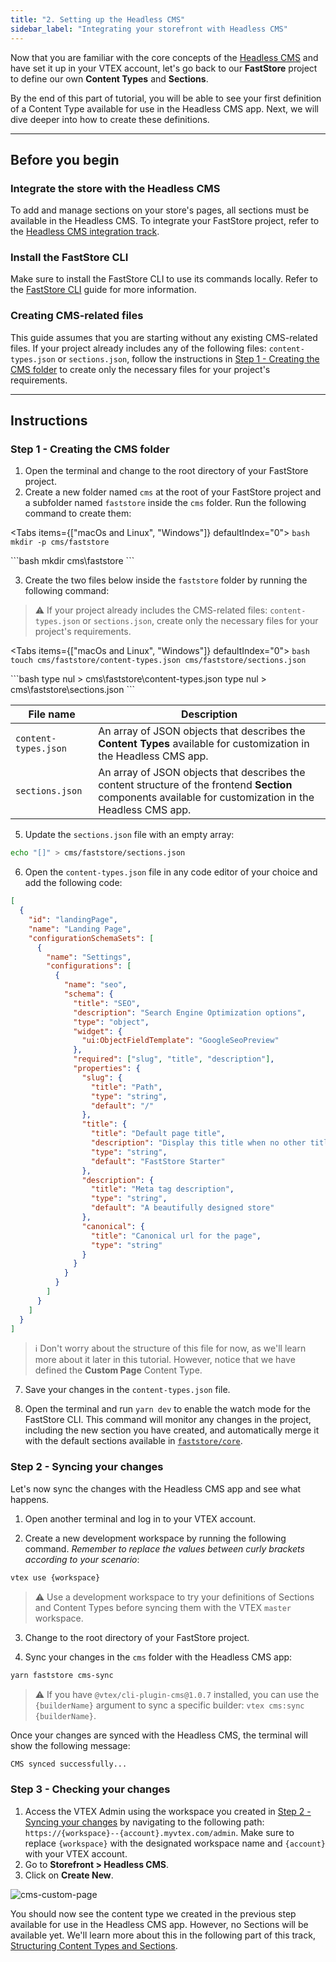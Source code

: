 ```yaml
---
title: "2. Setting up the Headless CMS"
sidebar_label: "Integrating your storefront with Headless CMS"
---
```


Now that you are familiar with the core concepts of the [Headless CMS](https://developers.vtex.com/docs/guides/faststore/headless-cms-overview) and have set it up in your VTEX account, let's go back to our **FastStore** project to define our own **Content Types** and **Sections**.

By the end of this part of tutorial, you will be able to see your first definition of a Content Type available for use in the Headless CMS app. Next, we will dive deeper into how to create these definitions.

---

## Before you begin

<Steps>

### Integrate the store with the Headless CMS

To add and manage sections on your store's pages, all sections must be available in the Headless CMS. To integrate your FastStore project, refer to the [Headless CMS integration track](https://developers.vtex.com/docs/guides/faststore/headless-cms-overview).

### Install the FastStore CLI

Make sure to install the FastStore CLI to use its commands locally. Refer to the [FastStore CLI](https://developers.vtex.com/docs/guides/faststore/getting-started-3-faststore-cli) guide for more information.

### Creating CMS-related files

This guide assumes that you are starting without any existing CMS-related files.
If your project already includes any of the following files: `content-types.json` or `sections.json`, follow the instructions in [Step 1 - Creating the CMS folder](https://developers.vtex.com/docs/guides/faststore/headless-cms-2-setting-up-the-headless-cms#step-1-creating-the-cms-folder) to create only the necessary files for your project's requirements.

</Steps>

---

## Instructions

### Step 1 - Creating the CMS folder

1. Open the terminal and change to the root directory of your FastStore project.
2. Create a new folder named `cms` at the root of your FastStore project and a subfolder named `faststore` inside the `cms` folder. Run the following command to create them:

<Tabs items={["macOs and Linux", "Windows"]} defaultIndex="0">
  <Tab>
    ```bash 
    mkdir -p cms/faststore 
    ```
  </Tab>

  <Tab>
    ```bash 
    mkdir cms\faststore 
    ```
  </Tab>
</Tabs>

3. Create the two files below inside the `faststore` folder by running the following command:

> ⚠️ If your project already includes the CMS-related files: `content-types.json` or `sections.json`, create only the necessary files for your project's requirements.

<Tabs items={["macOs and Linux", "Windows"]} defaultIndex="0">
  <Tab>
    ```bash 
    touch cms/faststore/content-types.json cms/faststore/sections.json
    ```
  </Tab>

  <Tab>
    ```bash 
    type nul > cms\faststore\content-types.json 
    type nul > cms\faststore\sections.json 
    ```
  </Tab>
</Tabs>

| File name            | Description                                                                                                                                               |
| -------------------- | --------------------------------------------------------------------------------------------------------------------------------------------------------- |
| `content-types.json` | An array of JSON objects that describes the **Content Types** available for customization in the Headless CMS app.                                        |
| `sections.json`      | An array of JSON objects that describes the content structure of the frontend **Section** components available for customization in the Headless CMS app. |

5. Update the `sections.json` file with an empty array:

  ```bash
  echo "[]" > cms/faststore/sections.json
  ```

6. Open the `content-types.json` file in any code editor of your choice and add the following code:

  ```json cms/faststore/content-types.json
  [
    {
      "id": "landingPage",
      "name": "Landing Page",
      "configurationSchemaSets": [
        {
          "name": "Settings",
          "configurations": [
            {
              "name": "seo",
              "schema": {
                "title": "SEO",
                "description": "Search Engine Optimization options",
                "type": "object",
                "widget": {
                  "ui:ObjectFieldTemplate": "GoogleSeoPreview"
                },
                "required": ["slug", "title", "description"],
                "properties": {
                  "slug": {
                    "title": "Path",
                    "type": "string",
                    "default": "/"
                  },
                  "title": {
                    "title": "Default page title",
                    "description": "Display this title when no other title is available",
                    "type": "string",
                    "default": "FastStore Starter"
                  },
                  "description": {
                    "title": "Meta tag description",
                    "type": "string",
                    "default": "A beautifully designed store"
                  },
                  "canonical": {
                    "title": "Canonical url for the page",
                    "type": "string"
                  }
                }
              }
            }
          ]
        }
      ]
    }
  ]
  ```

> ℹ️ Don't worry about the structure of this file for now, as we'll learn more about it later in this tutorial.
> However, notice that we have defined the **Custom Page** Content Type.

7. Save your changes in the `content-types.json` file.

8. Open the terminal and run `yarn dev` to enable the watch mode for the FastStore CLI.
   This command will monitor any changes in the project, including the new section you have created, and automatically merge it with the default sections available in [`faststore/core`](https://developers.vtex.com/docs/guides/faststore/project-structure-overview#packagejson).

### Step 2 - Syncing your changes

Let's now sync the changes with the Headless CMS app and see what happens.

1. Open another terminal and log in to your VTEX account.

2. Create a new development workspace by running the following command. _Remember to replace the values between curly brackets according to your scenario_:

  ```bash
  vtex use {workspace}
  ```

> ⚠️ Use a development workspace to try your definitions of Sections and Content Types before syncing them with the VTEX `master` workspace.

3. Change to the root directory of your FastStore project.

4. Sync your changes in the `cms` folder with the Headless CMS app:

  ```bash
  yarn faststore cms-sync
  ```

> ⚠️ If you have `@vtex/cli-plugin-cms@1.0.7` installed, you can use the `{builderName}` argument to sync a specific builder: `vtex cms:sync {builderName}`.

Once your changes are synced with the Headless CMS, the terminal will show the following message:

  ```bash
  CMS synced successfully...
  ```

### Step 3 - Checking your changes

1. Access the VTEX Admin using the workspace you created in [Step 2 - Syncing your changes](https://developers.vtex.com/docs/guides/faststore/headless-cms-2-setting-up-the-headless-cms#step-2-syncing-your-changes) by navigating to the following path: `https://{workspace}--{account}.myvtex.com/admin`. Make sure to replace `{workspace}` with the designated workspace name and `{account}` with your VTEX account.
2. Go to **Storefront > Headless CMS**.
3. Click on **Create New**.

![cms-custom-page](https://vtexhelp.vtexassets.com/assets/docs/src/headless-custom-page___c952670d0592c3c66202d6702af3fc17.png)

You should now see the content type we created in the previous step available for use in the Headless CMS app.
However, no Sections will be available yet. We'll learn more about this in the following part of this track, [Structuring Content Types and Sections](https://developers.vtex.com/docs/guides/faststore/headless-cms-3-adding-content-types-and-sections).
